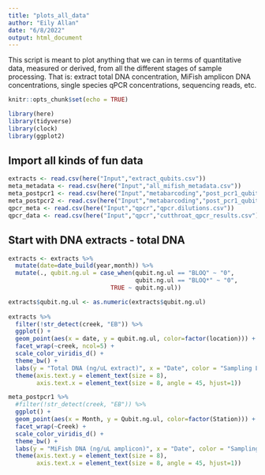 ```yaml
---
title: "plots_all_data"
author: "Eily Allan"
date: "6/8/2022"
output: html_document
---
```


This script is meant to plot anything that we can in terms of quantitative data, measured or derived, from all the different stages of sample processing. That is: extract total DNA concentration, MiFish amplicon DNA concentrations, single species qPCR concentrations, sequencing reads, etc. 

```r
knitr::opts_chunk$set(echo = TRUE)

library(here)
library(tidyverse)
library(clock)
library(ggplot2)
```

## Import all kinds of fun data

```r
extracts <- read.csv(here("Input","extract_qubits.csv"))
meta_metadata <- read.csv(here("Input","all_mifish_metadata.csv"))
meta_postpcr1 <- read.csv(here("Input","metabarcoding","post_pcr1_qubit.csv"))
meta_postpcr2 <- read.csv(here("Input","metabarcoding","post_pcr1_qubit.csv"))
qpcr_meta <- read.csv(here("Input","qpcr","qpcr.dilutions.csv"))
qpcr_data <- read.csv(here("Input","qpcr","cutthroat_qpcr_results.csv"))

```

## Start with DNA extracts - total DNA

```r

extracts <- extracts %>% 
  mutate(date=date_build(year,month)) %>% 
  mutate(., qubit.ng.ul = case_when(qubit.ng.ul == "BLOQ" ~ "0",
                                    qubit.ng.ul == "BLOQ*" ~ "0",
                             TRUE ~ qubit.ng.ul)) 

extracts$qubit.ng.ul <- as.numeric(extracts$qubit.ng.ul)
  
extracts %>% 
  filter(!str_detect(creek, "EB")) %>%
  ggplot() +
  geom_point(aes(x = date, y = qubit.ng.ul, color=factor(location))) +
  facet_wrap(~creek, ncol=5) +
  scale_color_viridis_d() +
  theme_bw() +  
  labs(y = "Total DNA (ng/uL extract)", x = "Date", color = "Sampling Location") + 
  theme(axis.text.y = element_text(size = 8),
        axis.text.x = element_text(size = 8, angle = 45, hjust=1))

```

```r

meta_postpcr1 %>% 
  #filter(!str_detect(creek, "EB")) %>%
  ggplot() +
  geom_point(aes(x = Month, y = Qubit.ng.ul, color=factor(Station))) +
  facet_wrap(~Creek) +
  scale_color_viridis_d() +
  theme_bw() +  
  labs(y = "MiFish DNA (ng/uL amplicon)", x = "Date", color = "Sampling Location") + 
  theme(axis.text.y = element_text(size = 8),
        axis.text.x = element_text(size = 8, angle = 45, hjust=1))

```
